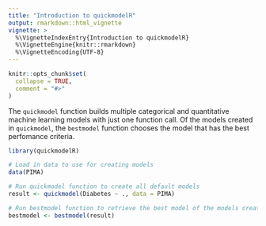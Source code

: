 ```yaml
---
title: "Introduction to quickmodelR"
output: rmarkdown::html_vignette
vignette: >
  %\VignetteIndexEntry{Introduction to quickmodelR}
  %\VignetteEngine{knitr::rmarkdown}
  %\VignetteEncoding{UTF-8}
---
```


```r
knitr::opts_chunk$set(
  collapse = TRUE,
  comment = "#>"
)
```

The `quickmodel` function builds multiple categorical and quantitative machine learning models with just one function call. Of the models created in `quickmodel`, the `bestmodel` function chooses the model that has the best perfomance criteria. 

```r
library(quickmodelR)

# Load in data to use for creating models
data(PIMA)

# Run quickmodel function to create all default models 
result <- quickmodel(Diabetes ~ ., data = PIMA)

# Run bestmodel function to retrieve the best model of the models created, based on the evaluation metric
bestmodel <- bestmodel(result)
```
